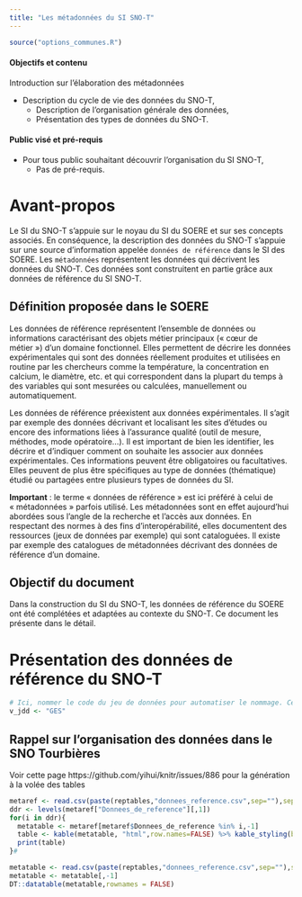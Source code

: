 ```yaml
---
title: "Les métadonnées du SI SNO-T"
---
```


```r
source("options_communes.R")
```

<div class="alert alert-success" role="alert">
  <h4 class="alert-heading">**Objectifs et contenu**</h4>
  <p>Introduction sur l'élaboration des métadonnées</p>
<p>- Description du cycle de vie des données du SNO-T,
   - Description de l'organisation générale des données,
   - Présentation des types de données du SNO-T.</p>
</div>

<div class="alert alert-info" role="alert">
  <h4 class="alert-heading">**Public visé et pré-requis**</h4>
<p>- Pour tous public souhaitant découvrir l'organisation du SI SNO-T,
   - Pas de pré-requis.
 </p>
</div>

# Avant-propos

Le SI du SNO-T s'appuie sur le noyau du SI du SOERE et sur ses concepts associés. En conséquence, la description des données du SNO-T s'appuie sur une source d'information appelée `données de référence` dans le SI des SOERE.
Les `métadonnées` représentent les données qui décrivent les données du SNO-T. Ces données sont construitent en partie grâce aux données de référence du SI SNO-T.

## Définition proposée dans le SOERE 

Les données de référence représentent l'ensemble de données ou informations caractérisant des objets métier principaux (« cœur de métier ») d'un domaine fonctionnel. Elles permettent de décrire les données expérimentales qui sont des données réellement produites et utilisées en routine par les chercheurs comme la température, la concentration en calcium, le diamètre, etc. et qui correspondent dans la plupart du temps à des variables qui sont mesurées ou calculées, manuellement ou automatiquement.

Les données de référence préexistent aux données expérimentales. Il s'agit par exemple des données décrivant et localisant les sites d'études ou encore des informations liées à l'assurance qualité (outil de mesure, méthodes, mode opératoire...). Il est important de bien les identifier, les décrire et d'indiquer comment on souhaite les associer aux données expérimentales. Ces informations peuvent être obligatoires ou facultatives. Elles peuvent de plus être spécifiques au type de données (thématique) étudié ou partagées entre plusieurs types de données du SI.

**Important** : le terme « données de référence » est ici préféré à celui de « métadonnées » parfois utilisé. Les métadonnées sont en effet aujourd'hui abordées sous l'angle de la recherche et l'accès aux données. En respectant des normes à des fins d'interopérabilité, elles documentent des ressources (jeux de données par exemple) qui sont cataloguées. Il existe par exemple des catalogues de métadonnées décrivant des données de référence d'un domaine.

## Objectif du document

Dans la construction du SI du SNO-T, les données de référence du SOERE ont été complétées et adaptées au contexte du SNO-T. Ce document les présente dans le détail.

# Présentation des données de référence du SNO-T

```r
# Ici, nommer le code du jeu de données pour automatiser le nommage. Cette variable est également utilisée dans les tableaux pour filtrer par type de données
v_jdd <- "GES"
```

## Rappel sur l'organisation des données dans le SNO Tourbières

Voir cette page https://github.com/yihui/knitr/issues/886 pour la génération à la volée des tables

```r
metaref <- read.csv(paste(reptables,"donnees_reference.csv",sep=""),sep=";")
ddr <- levels(metaref["Donnees_de_reference"][,1])
for(i in ddr){
  metatable <- metaref[metaref$Donnees_de_reference %in% i,-1]
  table <- kable(metatable, "html",row.names=FALSE) %>% kable_styling(bootstrap_options = c("striped", "hover", "condensed"),position = "float_left")
  print(table)
}#
```


```r
metatable <- read.csv(paste(reptables,"donnees_reference.csv",sep=""),sep=";")
metatable <- metatable[,-1]
DT::datatable(metatable,rownames = FALSE)
```

